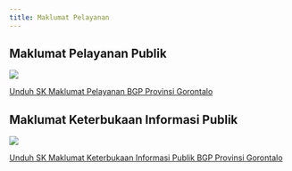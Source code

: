```yaml
---
title: Maklumat Pelayanan
---
```

## Maklumat Pelayanan Publik

<Frame caption="Wujud komitmen kami dalam memberikan pelayanan yang prima kepada pengguna layanan">
  <img src="/images/maklumat-pelayanan.jpg" />
</Frame>

[Unduh SK Maklumat Pelayanan BGP Provinsi Gorontalo](https://drive.google.com/file/d/1N7PivQHiOrwDNIV3yDjPzW8BkqZSxE4A/view?usp=sharing)

## Maklumat Keterbukaan Informasi Publik

<Frame caption="Wujud komitmen kami dalam memberikan akses informasi yang mudah dan akurat kepada masyarakat">
  <img src="/images/maklumat-pelayanan-informasi-publik.jpg" />
</Frame>

[Unduh SK Maklumat Keterbukaan Informasi Publik BGP Provinsi Gorontalo](https://drive.google.com/file/d/1N7PivQHiOrwDNIV3yDjPzW8BkqZSxE4A/view?usp=sharing)
